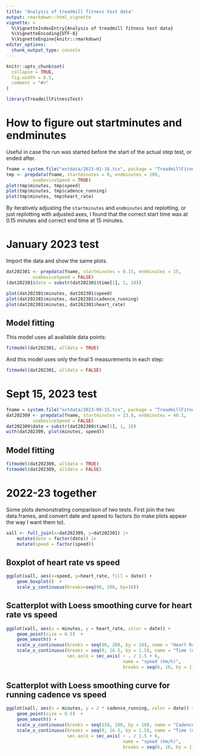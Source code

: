 ```yaml
---
title: "Analysis of treadmill fitness test data"
output: rmarkdown::html_vignette
vignette: >
  %\VignetteIndexEntry{Analysis of treadmill fitness test data}
  %\VignetteEncoding{UTF-8}
  %\VignetteEngine{knitr::rmarkdown}
editor_options: 
  chunk_output_type: console
---
```


```r
knitr::opts_chunk$set(
  collapse = TRUE,
  fig.width = 6.5,
  comment = "#>"
)
```

```r
library(TreadmillFitnessTest)
```

# How to figure out startminutes and endminutes

Useful in case the run was started before the start of the actual step test,
or ended after.
```r
fname = system.file("extdata/2023-01-16.tcx", package = "TreadmillFitnessTest")
tmp <- prepdata(fname, startminutes = 0, endminutes = 100,
          useDeviceSpeed = TRUE)
plot(tmp$minutes, tmp$speed)
plot(tmp$minutes, tmp$cadence_running)
plot(tmp$minutes, tmp$heart_rate)
```

By iteratively adjusting the `startminutes` and `endminutes` and replotting, or
just replotting with adjusted axes, I found that the correct start time was at 
0.15 minutes and correct end time at 15 minutes.

# January 2023 test

Import the data and show the same plots.

```r
dat202301 <- prepdata(fname, startminutes = 0.15, endminutes = 15,
          useDeviceSpeed = FALSE)
(dat202301$date = substr(dat202301$time[1], 1, 10))
```

```r
plot(dat202301$minutes, dat202301$speed)
plot(dat202301$minutes, dat202301$cadence_running)
plot(dat202301$minutes, dat202301$heart_rate)
```

## Model fitting

This model uses all available data points:
```r
fitmodel(dat202301, alldata = TRUE)
```

And this model uses only the final 5 measurements in each step:
```r
fitmodel(dat202301, alldata = FALSE)
```

# Sept 15, 2023 test

```r
fname = system.file("extdata/2023-09-15.tcx", package = "TreadmillFitnessTest")
dat202309 <- prepdata(fname, startminutes = 23.8, endminutes = 40.1,
          useDeviceSpeed = FALSE)
dat202309$date = substr(dat202309$time[1], 1, 10)
with(dat202309, plot(minutes, speed))
```

## Model fitting

```r
fitmodel(dat202309, alldata = TRUE)
fitmodel(dat202309, alldata = FALSE)
```


# 2022-23 together

Some plots demonstrating comparison of two tests. First join the two data.frames,
and convert date and speed to factors (to make plots appear the way I want them to).

```r
xall <- full_join(x=dat202309, y=dat202301) |>
    mutate(date = factor(date)) |>
    mutate(speed = factor(speed))
```


## Boxplot of heart rate vs speed

```r
ggplot(xall, aes(x=speed, y=heart_rate, fill = date)) +
    geom_boxplot()  +
    scale_y_continuous(breaks=seq(90, 200, by=10))
```
## Scatterplot with Loess smoothing curve for heart rate vs speed

```r
ggplot(xall, aes(x = minutes, y = heart_rate, color = date)) +
    geom_point(size = 0.5)  +
    geom_smooth() +
    scale_y_continuous(breaks = seq(90, 200, by = 10), name = "Heart Rate (bpm)") +
    scale_x_continuous(breaks = seq(0, 16.5, by = 1.5), name = "Time (minutes)", 
                       sec.axis = sec_axis( ~ . / 1.5 + 6, 
                                            name = "speed (km/h)", 
                                            breaks = seq(6, 16, by = 1)))
```

## Scatterplot with Loess smoothing curve for running cadence vs speed

```r
ggplot(xall, aes(x = minutes, y = 2 * cadence_running, color = date)) +
    geom_point(size = 0.5)  +
    geom_smooth() +
    scale_y_continuous(breaks = seq(150, 200, by = 10), name = "Cadence (spm)") +
    scale_x_continuous(breaks = seq(0, 16.5, by = 1.5), name = "Time (minutes)", 
                       sec.axis = sec_axis( ~ . / 1.5 + 6, 
                                            name = "speed (km/h)", 
                                            breaks = seq(6, 16, by = 1)))
```
